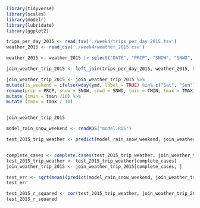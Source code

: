 ```r

library(tidyverse)
library(scales)
library(modelr)
library(lubridate)
library(ggplot2)

trips_per_day_2015 <- read_tsv('./week4/trips_per_day_2015.tsv')
weather_2015 <- read_csv('./week4/weather_2015.csv')

weather_2015 <- weather_2015 |> select("DATE", "PRCP", "SNOW", "SNWD", "TMIN", "TMAX")

```

```r

join_weather_trip_2015 <- left_join(trips_per_day_2015, weather_2015, by = c("ymd" = "DATE"))

join_weather_trip_2015 <- join_weather_trip_2015 %>%
mutate(is_weekend = ifelse(wday(ymd, label = TRUE) %in% c("Sat", "Sun"), 1, 0)) %>%
rename(prcp = PRCP, snow = SNOW, snwd = SNWD, tmin = TMIN, tmax = TMAX) %>%
mutate (tmin = tmin /10) %>%
mutate (tmax = tmax / 10)


join_weather_trip_2015
```

```r

model_rain_snow_weekend <- readRDS("model.RDS")

test_2015_trip_weather <- predict(model_rain_snow_weekend, join_weather_trip_2015)


complete_cases <- complete.cases(test_2015_trip_weather, join_weather_trip_2015$num_trips)
test_2015_trip_weather <- test_2015_trip_weather[complete_cases]
join_weather_trip_2015 <- join_weather_trip_2015[complete_cases, ]

test_err <- sqrt(mean((predict(model_rain_snow_weekend, join_weather_trip_2015) - join_weather_trip_2015$num_trips)^2))
test_err

test_2015_r_squared <- cor(test_2015_trip_weather, join_weather_trip_2015$num_trips)^2
test_2015_r_squared
```